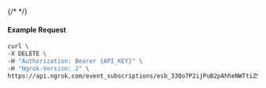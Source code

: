 {/* <!-- Code generated for API Clients. DO NOT EDIT. --> */}

#### Example Request
```bash
curl \
-X DELETE \
-H "Authorization: Bearer {API_KEY}" \
-H "Ngrok-Version: 2" \
https://api.ngrok.com/event_subscriptions/esb_33Qo7P2ijPuB2pAhheNWTtiZSTd
```